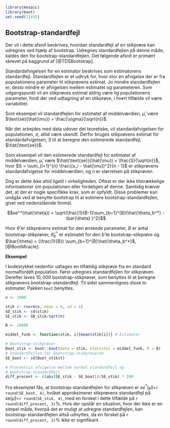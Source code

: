 ```r
library(mosaic)
library(boot)
set.seed(31415)
```

## Bootstrap-standardfejl {#boot-standardfejl}

Der vil i dette afsnit beskrives, hvordan standardfejl af en stikprøve kan udregnes ved hjælp af bootstrap. Udregnes standardfejlen på denne måde, kaldes den for bootstrap-standardfejlen. Det følgende afsnit er primært skrevet på baggrund af [@TDSBootstrap].

Standardafvigelsen for en estimator beskrives som estimatorens standardfejl. Standardfejlen er et udtryk for, hvor stor en afvigelse der er fra populationens parameter til stikprøvens estimat. Jo mindre standardfejlen er, desto mindre er afvigelsen mellem estimatet og parameteren. Som udgangspunkt vil en stikprøves estimat aldrig være lig populationens parameter, fordi der ved udtagning af en stikprøve, i hvert tilfælde vil være variabilitet.

Som eksempel vil standardfejlen for estimatet af middelværdien, $\hat{\mu}$, være $\text{se}(\hat{\mu}) = \frac{\sigma}{\sqrt{n}}$.

Når der arbejdes med data udover det teoretiske, vil standardafvigelsen for populationen, $\sigma$, altid være ukendt. Derfor bruges stikprøvens estimat for standardafvigelsen, $S$ til at beregne den estimerede standardfejl, $\hat{\text{se}}$. 

Som eksempel vil den estimerede standardfejl for estimatet af middelværdien, $\hat{\mu}$, være  $\hat{\text{se}}(\hat{\mu}) = \frac{S}{\sqrt{n}}$, hvor $S = \sum_{i=1}^{n} \frac{(x_i - \hat{\mu})^2}{n - 1}$ er stikprøvens standardafvigelse for middelværdien, og $n$ er størrelsen på stikprøven.

Dog er dette ikke altid ligetil i virkeligheden. Oftest er der ikke tilstrækkelige informationer om populationen eller fordeligen af denne. Samtidig kræver det, at der er nogle specifikke krav, som er opfyldt. Disse problemer kan undgås ved at benytte bootstrap til at estimere bootstrap-standardfejlen, givet ved nedenstående formel.

$$se^*(\hat{\theta}) = \sqrt{\frac{1}{B-1}\sum_{b=1}^{B}(\hat{\theta_b^*} - \bar{\theta} )^2}$$

Hvor $\hat{\theta}$ er stikprøvens estimat for den ønskede parameter, $B$ er antal bootstrap-stikprøver, $\hat\theta_b^*$ er estimatet for den $b$'te bootstrap-stikprøve og $\bar{\theta} = (\frac{1}{B}) \sum_{b=1}^{B}\hat{\theta_b^*}$, [@BootMiracle].

__Eksempel__ 

I kodestykket nedenfor udtages en tilfældig stikprøve fra en standard normalfordelt population. Først udregnes standardfejlen for stikprøven. Derefter laves $10,000$ bootstrap-stikprøver, som benyttes til at beregne stikprøvens bootstrap-standardfejl. Til sidst sammenlignes disse to estimater. Pakken ```boot``` benyttes.

```r
n <- 1000

stik <- rnorm(n, mean = 0, sd = 1)
SD_stik <- sd(stik)
SE_stik <- SD_stik/sqrt(n)

B <- 10000

middel_funk <- function(stik, i){mean(stik[i])} # Estimator

# Bootstrap-stikprøver
Boot_stik <- boot::boot(data = stik, statistic = middel_funk, R = B) 
# Standardfejlen for bootstrap-stikprøverne
SE_boot <- sd(Boot_stik$t) 

# Procentvis afvigelse mellem normal standardfejl og 
# bootstrap-standardfejl
diff_procent <- ((abs(SE_stik - SE_boot))/SE_stik) * 100
```

Fra eksemplet fås, at bootstrap-standardfejlen for stikprøven er $se^*(\hat{\mu})=$```r round(SE_boot, 4)```, hvilket approksimerer stikprøvens standardfejl på $\text{se}(\hat{\mu})=$```r round(SE_stik, 4)```, med en forskel i dette tilfælde på ```r round(diff_procent, 3)```$\%$. Hvis der opstår en situation, hvor der ikke er en simpel måde, hvorpå det er muligt at udregne standardfejlen, kan bootstrap-standardfejlen altså udnyttes, da en forskel på ```r round(diff_procent, 3)```$\%$ ikke er signifikant. 
